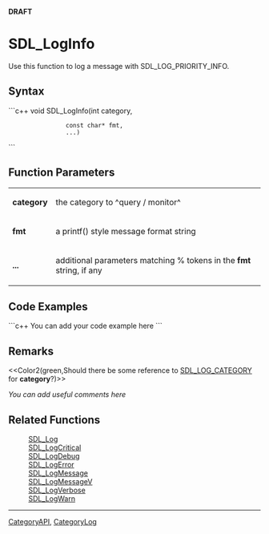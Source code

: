 <!-- pragma section-numbers off -->
<!-- pragma camelcase off -->
'''DRAFT'''

= SDL_LogInfo =
Use this function to log a message with SDL_LOG_PRIORITY_INFO.


== Syntax ==
```c++
void SDL_LogInfo(int         category,
                 const char* fmt,
                 ...)
```

== Function Parameters ==
{|
|'''category'''
|the category to ^query / monitor^
|-
|'''fmt'''
|a printf() style message format string
|-
|'''...'''
|additional parameters matching % tokens in the '''fmt''' string, if any
|}

== Code Examples ==
```c++
You can add your code example here
```

== Remarks ==
<<Color2(green,Should there be some reference to [[SDL_LOG_CATEGORY]] for '''category'''?)>>

''You can add useful comments here''

== Related Functions ==
:[[SDL_Log]]
:[[SDL_LogCritical]]
:[[SDL_LogDebug]]
:[[SDL_LogError]]
:[[SDL_LogMessage]]
:[[SDL_LogMessageV]]
:[[SDL_LogVerbose]]
:[[SDL_LogWarn]]

----
[[CategoryAPI]], [[CategoryLog]]
